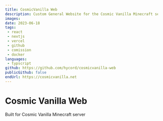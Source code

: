 ---
title: CosmicVanilla Web
description: Custom General Website for the Cosmic Vanilla Minecraft server. 
images: 
date: 2023-06-18
tags:
 - react
 - nextjs
 - vercel
 - github
 - comission
 - docker
languages:
 - typscript
github: https://github.com/hycord/cosmicvanilla-web
publicGithub: false
endUrl: https://cosmicvanilla.net
---

# Cosmic Vanilla Web
Built for Cosmic Vanilla Minecraft server